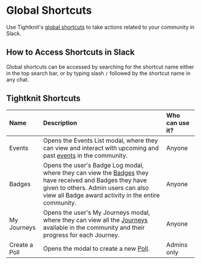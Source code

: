 
# Global Shortcuts

Use Tightknit's [global shortcuts](https://slack.com/help/articles/360057554553-Use-shortcuts-to-take-actions-in-Slack) to take actions related to your community in Slack.

## How to Access Shortcuts in Slack

Global shortcuts can be accessed by searching for the shortcut name either in the top search bar, or by typing slash `/` followed by the shortcut name in any chat.

## Tightknit Shortcuts

| **Name**      | **Description**                                                                                                                                                                                                               | **Who can use it?** |
| :------------ | :---------------------------------------------------------------------------------------------------------------------------------------------------------------------------------------------------------------------------- | :------------------ |
| Events        | Opens the Events List modal, where they can view and interact with upcoming and past [events](/events/getting-started) in the community.                                                                                      | Anyone              |
| Badges        | Opens the user's Badge Log modal, where they can view the [Badges](/gamification/badges) they have received and Badges they have given to others. Admin users can also view all Badge award activity in the entire community. | Anyone              |
| My Journeys   | Opens the user's My Journeys modal, where they can view all the [Journeys](/gamification/journeys) available in the community and their progress for each Journey.                                                            | Anyone              |
| Create a Poll | Opens the modal to create a new [Poll](/member-engagement/polls).                                                                                                                                                             | Admins only         |
